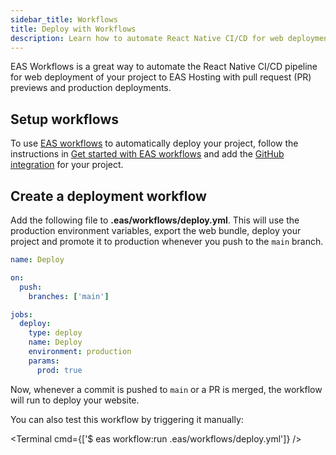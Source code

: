 ```yaml
---
sidebar_title: Workflows
title: Deploy with Workflows
description: Learn how to automate React Native CI/CD for web deployments with EAS Hosting and Workflows.
---
```



EAS Workflows is a great way to automate the React Native CI/CD pipeline for web deployment of your project to EAS Hosting with pull request (PR) previews and production deployments.

## Setup workflows

To use [EAS workflows](/eas/workflows/get-started/) to automatically deploy your project, follow the instructions in [Get started with EAS workflows](/eas/workflows/get-started/) and add the [GitHub integration](/eas/workflows/get-started/#configure-your-project) for your project.

## Create a deployment workflow

Add the following file to **.eas/workflows/deploy.yml**. This will use the production environment variables, export the web bundle, deploy your project and promote it to production whenever you push to the `main` branch.

```yaml .eas/workflows/deploy.yml
name: Deploy

on:
  push:
    branches: ['main']

jobs:
  deploy:
    type: deploy
    name: Deploy
    environment: production
    params:
      prod: true
```

Now, whenever a commit is pushed to `main` or a PR is merged, the workflow will run to deploy your website.

You can also test this workflow by triggering it manually:

<Terminal cmd={['$ eas workflow:run .eas/workflows/deploy.yml']} />

